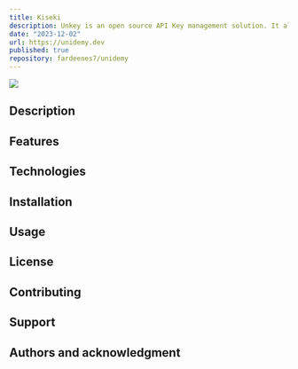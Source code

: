 ```yaml
---
title: Kiseki
description: Unkey is an open source API Key management solution. It allows you to create, manage and validate API Keys for your users. It’s built with security and speed in mind.
date: "2023-12-02"
url: https://unidemy.dev
published: true
repository: fardeenes7/unidemy
---
```


[![](https://unkey.dev/images/landing/app.png)](https://unidemy.dev)

## Description

## Features

## Technologies

## Installation

## Usage

## License

## Contributing

## Support

## Authors and acknowledgment
